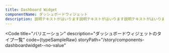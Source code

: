 ```yaml
---
title: Dashboard Widget
componentName: ダッシュボードウィジェット
description: 説明テキストがはいります説明テキストがはいります説明テキストがはいります説明テキストがはいります説明テキストがはいります説明テキストがはいります説明テキストがはいります説明テキストがはいります
---
```



<Code
  title="バリエーション"
  description="ダッシュボードウィジェットのタイプ一覧"
  code={typeSampleRaw}
  storyPath="/story/components-dashboardwidget--no-value"
>
  <TypeSample client:load />
</Code>
